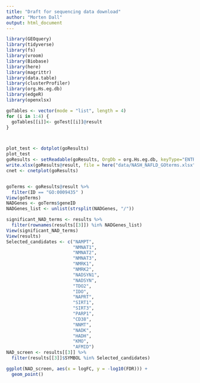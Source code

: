 ```yaml
---
title: "Draft for sequencing data download"
author: "Morten Dall"
output: html_document
---
```


```r
library(GEOquery)
library(tidyverse)
library(fs)
library(vroom)
library(Biobase)
library(here)
library(magrittr)
library(data.table)
library(clusterProfiler)
library(org.Hs.eg.db)
library(edgeR)
library(openxlsx)

```




```r

goTables <- vector(mode = "list", length = 4)
for (i in 1:4) {
  goTables[[i]]<- goTest[[i]]@result
}



plot_test <- dotplot(goResults)
plot_test
goResults <- setReadable(goResults, OrgDb = org.Hs.eg.db, keyType="ENTREZID")
write.xlsx(goResults@result, file = here("data/NASH_NAFLD_GOterms.xlsx"), asTable = TRUE)
cnet <- cnetplot(goResults)



```


```r
goTerms <- goResults@result %>%
  filter(ID == "GO:0009435"	)
View(goTerms)
NADGenes <- goTerms$geneID
NADGenes_list <- unlist(strsplit(NADGenes, "/"))

significant_NAD_terms <- results %>%
  filter(rownames(results[[3]]) %in% NADGenes_list)
View(significant_NAD_terms)
View(results)
Selected_candidates <- c("NAMPT", 
                         "NMNAT1", 
                         "NMNAT2", 
                         "NMNAT3", 
                         "NMRK1", 
                         "NMRK2", 
                         "NADSYN1", 
                         "NADSYN", 
                         "TDO2", 
                         "IDO", 
                         "NAPRT", 
                         "SIRT1", 
                         "SIRT3", 
                         "PARP1", 
                         "CD38", 
                         "NNMT", 
                         "NADK", 
                         "HADH", 
                         "KMO",
                         "AFMID")
NAD_screen <- results[[3]] %>%
  filter(results[[3]]$SYMBOL %in% Selected_candidates)

ggplot(NAD_screen, aes(x = logFC, y = -log10(FDR))) +
  geom_point()

```

